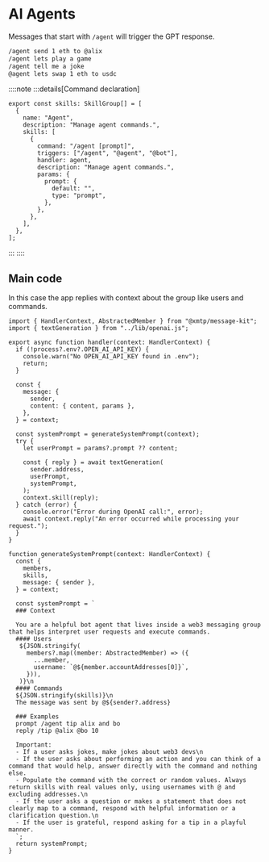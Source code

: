 # AI Agents

Messages that start with `/agent` will trigger the GPT response.

```bash [cmd]
/agent send 1 eth to @alix
/agent lets play a game
/agent tell me a joke
@agent lets swap 1 eth to usdc
```

::::note
:::details[Command declaration]

```tsx [group/src/skills.ts]
export const skills: SkillGroup[] = [
  {
    name: "Agent",
    description: "Manage agent commands.",
    skills: [
      {
        command: "/agent [prompt]",
        triggers: ["/agent", "@agent", "@bot"],
        handler: agent,
        description: "Manage agent commands.",
        params: {
          prompt: {
            default: "",
            type: "prompt",
          },
        },
      },
    ],
  },
];
```

:::
::::

## Main code

In this case the app replies with context about the group like users and commands.

```tsx [src/handler/agent.ts]
import { HandlerContext, AbstractedMember } from "@xmtp/message-kit";
import { textGeneration } from "../lib/openai.js";

export async function handler(context: HandlerContext) {
  if (!process?.env?.OPEN_AI_API_KEY) {
    console.warn("No OPEN_AI_API_KEY found in .env");
    return;
  }

  const {
    message: {
      sender,
      content: { content, params },
    },
  } = context;

  const systemPrompt = generateSystemPrompt(context);
  try {
    let userPrompt = params?.prompt ?? content;

    const { reply } = await textGeneration(
      sender.address,
      userPrompt,
      systemPrompt,
    );
    context.skill(reply);
  } catch (error) {
    console.error("Error during OpenAI call:", error);
    await context.reply("An error occurred while processing your request.");
  }
}

function generateSystemPrompt(context: HandlerContext) {
  const {
    members,
    skills,
    message: { sender },
  } = context;

  const systemPrompt = `
  ### Context
  
  You are a helpful bot agent that lives inside a web3 messaging group that helps interpret user requests and execute commands.
  #### Users
   ${JSON.stringify(
     members?.map((member: AbstractedMember) => ({
       ...member,
       username: `@${member.accountAddresses[0]}`,
     })),
   )}\n
  #### Commands
  ${JSON.stringify(skills)}\n
  The message was sent by @${sender?.address}
  
  ### Examples
  prompt /agent tip alix and bo
  reply /tip @alix @bo 10

  Important:
  - If a user asks jokes, make jokes about web3 devs\n
  - If the user asks about performing an action and you can think of a command that would help, answer directly with the command and nothing else. 
  - Populate the command with the correct or random values. Always return skills with real values only, using usernames with @ and excluding addresses.\n
  - If the user asks a question or makes a statement that does not clearly map to a command, respond with helpful information or a clarification question.\n
  - If the user is grateful, respond asking for a tip in a playful manner.
  `;
  return systemPrompt;
}
```
